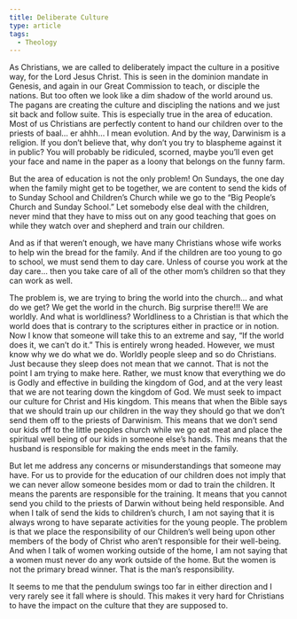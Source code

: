 ```yaml
---
title: Deliberate Culture
type: article
tags:
  - Theology
---
```


As Christians, we are called to deliberately impact the culture in a positive way, for the Lord Jesus Christ. This is seen in the dominion mandate in Genesis, and again in our Great Commission to teach, or disciple the nations. But too often we look like a dim shadow of the world around us. The pagans are creating the culture and discipling the nations and we just sit back and follow suite. This is especially true in the area of education. Most of us Christians are perfectly content to hand our children over to the priests of baal… er ahhh… I mean evolution. And by the way, Darwinism is a religion. If you don’t believe that, why don’t you try to blaspheme against it in public? You will probably be ridiculed, scorned, maybe you’ll even get your face and name in the paper as a loony that belongs on the funny farm.

But the area of education is not the only problem! On Sundays, the one day when the family might get to be together, we are content to send the kids of to Sunday School and Children’s Church while we go to the “Big People’s Church and Sunday School.” Let somebody else deal with the children, never mind that they have to miss out on any good teaching that goes on while they watch over and shepherd and train our children.

And as if that weren’t enough, we have many Christians whose wife works to help win the bread for the family. And if the children are too young to go to school, we must send them to day care. Unless of course you work at the day care… then you take care of all of the other mom’s children so that they can work as well.

The problem is, we are trying to bring the world into the church… and what do we get? We get the world in the church. Big surprise there!!! We are worldly. And what is worldliness? Worldliness to a Christian is that which the world does that is contrary to the scriptures either in practice or in notion. Now I know that someone will take this to an extreme and say, “If the world does it, we can’t do it.” This is entirely wrong headed. However, we must know why we do what we do. Worldly people sleep and so do Christians. Just because they sleep does not mean that we cannot. That is not the point I am trying to make here. Rather, we must know that everything we do is Godly and effective in building the kingdom of God, and at the very least that we are not tearing down the kingdom of God. We must seek to impact our culture for Christ and His kingdom. This means that when the Bible says that we should train up our children in the way they should go that we don’t send them off to the priests of Darwinism. This means that we don’t send our kids off to the little peoples church while we go eat meat and place the spiritual well being of our kids in someone else’s hands. This means that the husband is responsible for making the ends meet in the family.

But let me address any concerns or misunderstandings that someone may have. For us to provide for the education of our children does not imply that we can never allow someone besides mom or dad to train the children. It means the parents are responsible for the training. It means that you cannot send you child to the priests of Darwin without being held responsible. And when I talk of send the kids to children’s church, I am not saying that it is always wrong to have separate activities for the young people. The problem is that we place the responsibility of our Children’s well being upon other members of the body of Christ who aren’t responsible for their well-being. And when I talk of women working outside of the home, I am not saying that a women must never do any work outside of the home. But the women is not the primary bread winner. That is the man’s responsibility.

It seems to me that the pendulum swings too far in either direction and I very rarely see it fall where is should. This makes it very hard for Christians to have the impact on the culture that they are supposed to.
